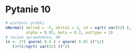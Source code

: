# Pytanie 10

```r
# wielkośc próbki
nNormal( delta0 = -5, delta1 = 3, sd = sqrt( var(52) ),
         alpha = 0.05, beta = 0.2, outtype = 2)
# reczne sprawdzenie, OK
(n <- 2*( qnorm( 0.8 ) + qnorm( 0.95 ))^2/(
   (3+5)/sqrt( var(52) ))^2)
```

